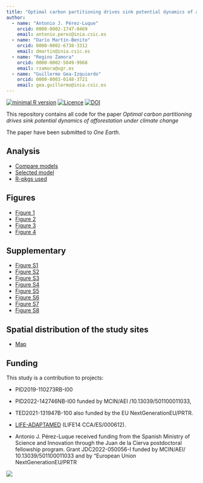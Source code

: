 ```yaml
---
title: "Optimal carbon partitioning drives sink potential dynamics of afforestation under climate change"
author: 
  - name: "Antonio J. Pérez-Luque"
    orcid: 0000-0002-1747-0469
    email: antonio.perez@inia.csic.es
  - name: "Darío Martín-Benito"
    orcid: 0000-0002-6738-3312
    email: dmartin@inia.csic.es
  - name: "Regino Zamora"
    orcid: 0000-0002-5049-9968
    email: rzamora@ugr.es
  - name: "Guillermo Gea-Izquierdo"
    orcid: 0000-0003-0148-3721
    email: gea.guillermo@inia.csic.es
---
```


[![minimal R version](https://img.shields.io/badge/R%3E%3D-4.2.1-brightgreen.svg)](https://cran.r-project.org/) [![Licence](https://img.shields.io/github/license/mashape/apistatus.svg)](http://choosealicense.com/licenses/mit/)
[![DOI](https://zenodo.org/badge/926511852.svg)](https://doi.org/10.5281/zenodo.14918748)

This repository contains all code for the paper 
*Optimal carbon partitioning drives sink potential dynamics of afforestation under climate change* 

The paper have been submitted to *One Earth*.


## Analysis 
- [Compare models](analysis/model.qmd) 
- [Selected model](analysis/model_selected.qmd)
- [R-pkgs used](rpkg.qmd)

## Figures 
- [Figure 1](output/figure1.png)
- [Figure 2](analysis/figure_evi_npp_abi_climate.qmd)
- [Figure 3](analysis/figure_main_model.qmd)
- [Figure 4](analysis/figure_abi_npp_evi.qmd)

## Supplementary 
- [Figure S1](output/figureS1.jpg)
- [Figure S2](analysis/figure_ts_climate.qmd)
- [Figure S3](analysis/figure_droughts.qmd)
- [Figure S4](analysis/figure_evi_abi_npp_avg.qmd)
- [Figure S5](analysis/figure_ts_dendro_remote.qmd)
- [Figure S6](analysis/model_selected.qmd#validation-plot)
- [Figure S7](analysis/figure_evi_lai.qmd)
- [Figure S8](analysis/figure_soil.qmd)

## Spatial distribution of the study sites 
- [Map](spatial.qmd)

## Funding  
This study is a contribution to projects:

- PID2019-110273RB-I00
- PID2022-142746NB-I00 funded by MCIN/AEI /10.13039/501100011033, 
- TED2021-131947B-100 also funded by the EU NextGenerationEU/PRTR.
- [LIFE-ADAPTAMED](https://www.lifeadaptamed.eu/) (LIFE14 CCA/ES/000612). 

- Antonio J. Pérez-Luque received funding from the Spanish Ministry of Science and Innovation through the Juan de la Cierva postdoctoral fellowship program. Grant JDC2022-050056-I funded by MCIN/AEI/
10.13039/501100011033 and by “European Union NextGenerationEU/PRTR

![](data/images/logo-jdc.png)


